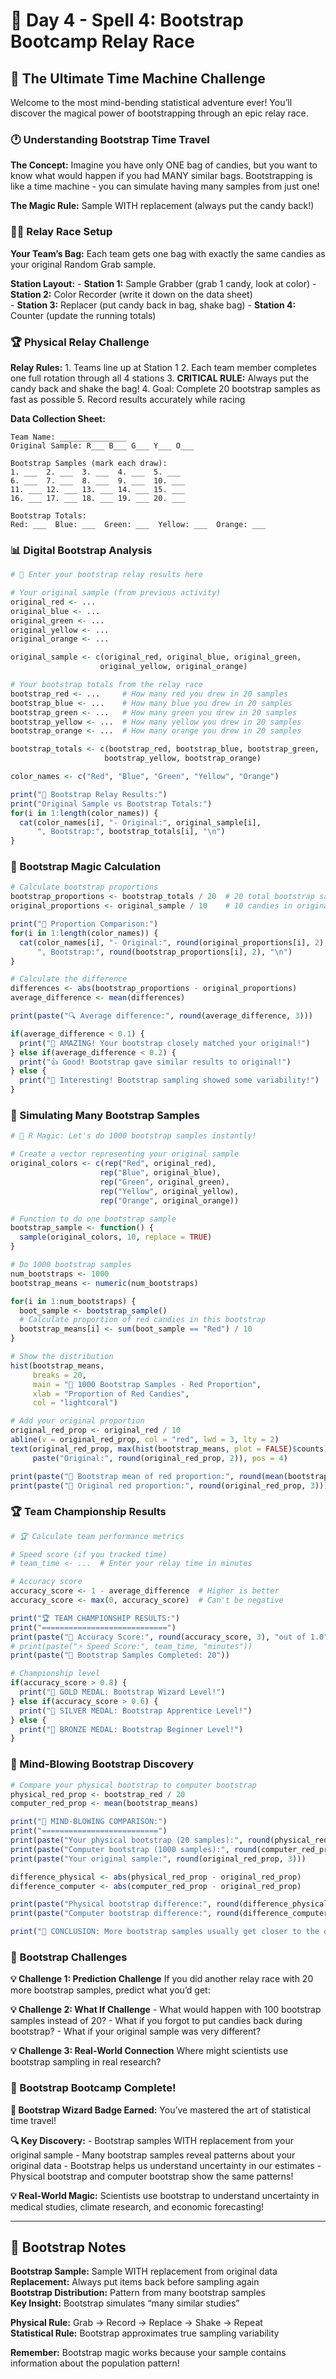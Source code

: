 # 🔮 Day 4 - Spell 4: Bootstrap Bootcamp Relay Race

## 🔄 The Ultimate Time Machine Challenge

Welcome to the most mind-bending statistical adventure ever! You'll discover the magical power of bootstrapping through an epic relay race.

### 🕐 Understanding Bootstrap Time Travel

**The Concept:**
Imagine you have only ONE bag of candies, but you want to know what would happen if you had MANY similar bags. Bootstrapping is like a time machine - you can simulate having many samples from just one!

**The Magic Rule:** Sample WITH replacement (always put the candy back!)

### 🏃‍♀️ Relay Race Setup

**Your Team's Bag:** Each team gets one bag with exactly the same candies as your original Random Grab sample.

**Station Layout:**
- **Station 1:** Sample Grabber (grab 1 candy, look at color)
- **Station 2:** Color Recorder (write it down on the data sheet)  
- **Station 3:** Replacer (put candy back in bag, shake bag)
- **Station 4:** Counter (update the running totals)

### 🏆 Physical Relay Challenge

**Relay Rules:**
1. Teams line up at Station 1
2. Each team member completes one full rotation through all 4 stations
3. **CRITICAL RULE:** Always put the candy back and shake the bag!
4. Goal: Complete 20 bootstrap samples as fast as possible
5. Record results accurately while racing

**Data Collection Sheet:**
```
Team Name: _______________
Original Sample: R___ B___ G___ Y___ O___

Bootstrap Samples (mark each draw):
1. ___  2. ___  3. ___  4. ___  5. ___
6. ___  7. ___  8. ___  9. ___  10. ___
11. ___ 12. ___ 13. ___ 14. ___ 15. ___
16. ___ 17. ___ 18. ___ 19. ___ 20. ___

Bootstrap Totals:
Red: ___  Blue: ___  Green: ___  Yellow: ___  Orange: ___
```

### 📊 Digital Bootstrap Analysis

```r
# 🔄 Enter your bootstrap relay results here

# Your original sample (from previous activity)
original_red <- ...
original_blue <- ...
original_green <- ...
original_yellow <- ...
original_orange <- ...

original_sample <- c(original_red, original_blue, original_green, 
                    original_yellow, original_orange)

# Your bootstrap totals from the relay race
bootstrap_red <- ...     # How many red you drew in 20 samples
bootstrap_blue <- ...    # How many blue you drew in 20 samples
bootstrap_green <- ...   # How many green you drew in 20 samples
bootstrap_yellow <- ...  # How many yellow you drew in 20 samples
bootstrap_orange <- ...  # How many orange you drew in 20 samples

bootstrap_totals <- c(bootstrap_red, bootstrap_blue, bootstrap_green,
                     bootstrap_yellow, bootstrap_orange)

color_names <- c("Red", "Blue", "Green", "Yellow", "Orange")

print("🔄 Bootstrap Relay Results:")
print("Original Sample vs Bootstrap Totals:")
for(i in 1:length(color_names)) {
  cat(color_names[i], "- Original:", original_sample[i], 
      ", Bootstrap:", bootstrap_totals[i], "\n")
}
```

### 🎯 Bootstrap Magic Calculation

```r
# Calculate bootstrap proportions
bootstrap_proportions <- bootstrap_totals / 20  # 20 total bootstrap samples
original_proportions <- original_sample / 10    # 10 candies in original

print("🎯 Proportion Comparison:")
for(i in 1:length(color_names)) {
  cat(color_names[i], "- Original:", round(original_proportions[i], 2),
      ", Bootstrap:", round(bootstrap_proportions[i], 2), "\n")
}

# Calculate the difference
differences <- abs(bootstrap_proportions - original_proportions)
average_difference <- mean(differences)

print(paste("🔍 Average difference:", round(average_difference, 3)))

if(average_difference < 0.1) {
  print("🎯 AMAZING! Your bootstrap closely matched your original!")
} else if(average_difference < 0.2) {
  print("👍 Good! Bootstrap gave similar results to original!")
} else {
  print("🎲 Interesting! Bootstrap sampling showed some variability!")
}
```

### 🔮 Simulating Many Bootstrap Samples

```r
# 🔮 R Magic: Let's do 1000 bootstrap samples instantly!

# Create a vector representing your original sample
original_colors <- c(rep("Red", original_red),
                    rep("Blue", original_blue),
                    rep("Green", original_green),
                    rep("Yellow", original_yellow),
                    rep("Orange", original_orange))

# Function to do one bootstrap sample
bootstrap_sample <- function() {
  sample(original_colors, 10, replace = TRUE)
}

# Do 1000 bootstrap samples
num_bootstraps <- 1000
bootstrap_means <- numeric(num_bootstraps)

for(i in 1:num_bootstraps) {
  boot_sample <- bootstrap_sample()
  # Calculate proportion of red candies in this bootstrap
  bootstrap_means[i] <- sum(boot_sample == "Red") / 10
}

# Show the distribution
hist(bootstrap_means, 
     breaks = 20,
     main = "🔮 1000 Bootstrap Samples - Red Proportion",
     xlab = "Proportion of Red Candies",
     col = "lightcoral")

# Add your original proportion
original_red_prop <- original_red / 10
abline(v = original_red_prop, col = "red", lwd = 3, lty = 2)
text(original_red_prop, max(hist(bootstrap_means, plot = FALSE)$counts) * 0.8, 
     paste("Original:", round(original_red_prop, 2)), pos = 4)

print(paste("🔮 Bootstrap mean of red proportion:", round(mean(bootstrap_means), 3)))
print(paste("🎯 Original red proportion:", round(original_red_prop, 3)))
```

### 🏆 Team Championship Results

```r
# 🏆 Calculate team performance metrics

# Speed score (if you tracked time)
# team_time <- ...  # Enter your relay time in minutes

# Accuracy score
accuracy_score <- 1 - average_difference  # Higher is better
accuracy_score <- max(0, accuracy_score)  # Can't be negative

print("🏆 TEAM CHAMPIONSHIP RESULTS:")
print("============================")
print(paste("🎯 Accuracy Score:", round(accuracy_score, 3), "out of 1.0"))
# print(paste("⚡ Speed Score:", team_time, "minutes"))
print(paste("🔄 Bootstrap Samples Completed: 20"))

# Championship level
if(accuracy_score > 0.8) {
  print("🥇 GOLD MEDAL: Bootstrap Wizard Level!")
} else if(accuracy_score > 0.6) {
  print("🥈 SILVER MEDAL: Bootstrap Apprentice Level!")
} else {
  print("🥉 BRONZE MEDAL: Bootstrap Beginner Level!")
}
```

### 🤯 Mind-Blowing Bootstrap Discovery

```r
# Compare your physical bootstrap to computer bootstrap
physical_red_prop <- bootstrap_red / 20
computer_red_prop <- mean(bootstrap_means)

print("🤯 MIND-BLOWING COMPARISON:")
print("==========================")
print(paste("Your physical bootstrap (20 samples):", round(physical_red_prop, 3)))
print(paste("Computer bootstrap (1000 samples):", round(computer_red_prop, 3)))
print(paste("Your original sample:", round(original_red_prop, 3)))

difference_physical <- abs(physical_red_prop - original_red_prop)
difference_computer <- abs(computer_red_prop - original_red_prop)

print(paste("Physical bootstrap difference:", round(difference_physical, 3)))
print(paste("Computer bootstrap difference:", round(difference_computer, 3)))

print("🧠 CONCLUSION: More bootstrap samples usually get closer to the original!")
```

### 🎯 Bootstrap Challenges

**💡 Challenge 1: Prediction Challenge**
If you did another relay race with 20 more bootstrap samples, predict what you'd get:

**💡 Challenge 2: What If Challenge**
- What would happen with 100 bootstrap samples instead of 20?
- What if you forgot to put candies back during bootstrap?
- What if your original sample was very different?

**💡 Challenge 3: Real-World Connection**
Where might scientists use bootstrap sampling in real research?

### 🎉 Bootstrap Bootcamp Complete!

**🔄 Bootstrap Wizard Badge Earned:** You've mastered the art of statistical time travel!

**🔍 Key Discovery:** 
- Bootstrap samples WITH replacement from your original sample
- Many bootstrap samples reveal patterns about your original data
- Bootstrap helps us understand uncertainty in our estimates
- Physical bootstrap and computer bootstrap show the same patterns!

**💡 Real-World Magic:** Scientists use bootstrap to understand uncertainty in medical studies, climate research, and economic forecasting!

---

## 📝 Bootstrap Notes

**Bootstrap Sample:** Sample WITH replacement from original data  
**Replacement:** Always put items back before sampling again  
**Bootstrap Distribution:** Pattern from many bootstrap samples  
**Key Insight:** Bootstrap simulates "many similar studies"  

**Physical Rule:** Grab → Record → Replace → Shake → Repeat  
**Statistical Rule:** Bootstrap approximates true sampling variability

**Remember:** Bootstrap magic works because your sample contains information about the population pattern!